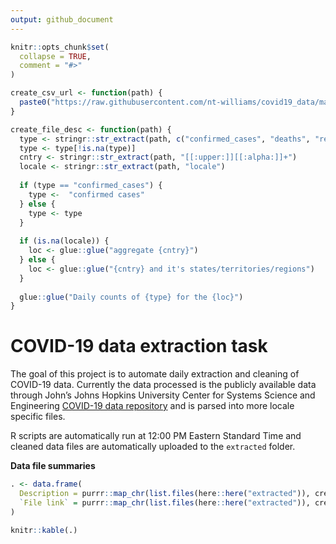 ```yaml
---
output: github_document
---
```


<!-- README.md is generated from README.Rmd. Please edit that file -->

```r
knitr::opts_chunk$set(
  collapse = TRUE,
  comment = "#>"
)
```

```r
create_csv_url <- function(path) {
  paste0("https://raw.githubusercontent.com/nt-williams/covid19_data/master/extracted/", stringr::str_replace(path, "\\s", "%"))
}

create_file_desc <- function(path) {
  type <- stringr::str_extract(path, c("confirmed_cases", "deaths", "recovered"))
  type <- type[!is.na(type)]
  cntry <- stringr::str_extract(path, "[[:upper:]][[:alpha:]]+")
  locale <- stringr::str_extract(path, "locale")
  
  if (type == "confirmed_cases") {
    type <-  "confirmed cases"
  } else {
    type <- type
  }
  
  if (is.na(locale)) {
    loc <- glue::glue("aggregate {cntry}")
  } else {
    loc <- glue::glue("{cntry} and it's states/territories/regions")
  }
  
  glue::glue("Daily counts of {type} for the {loc}")
}
```

# COVID-19 data extraction task

<!-- badges: start -->
<!-- badges: end -->

The goal of this project is to automate daily extraction and cleaning of COVID-19 data. Currently the data processed is the publicly available data through John's Johns Hopkins University Center for Systems Science and Engineering [COVID-19 data repository](https://github.com/CSSEGISandData/COVID-19) and is parsed into more locale specific files. 

R scripts are automatically run at 12:00 PM Eastern Standard Time and cleaned data files are automatically uploaded to the `extracted` folder.

**Data file summaries**

```r
. <- data.frame(
  Description = purrr::map_chr(list.files(here::here("extracted")), create_file_desc),
  `File link` = purrr::map_chr(list.files(here::here("extracted")), create_csv_url)
)

knitr::kable(.)
```

